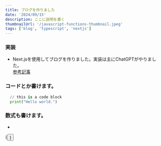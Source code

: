 ```yaml
---
title: ブログを作りました
date: '2024/09/15'
description: ここに説明を書く
thumbnailUrl: '/javascript-functions-thumbnail.jpeg'
tags: ['blog', 'typescript', 'nextjs']
---
```


### 実装
  - Next.jsを使用してブログを作りました。実装は主にChatGPTがやりました。<br/>
  [参考記事]

  [参考記事]: https://blog.jetbrains.com/webstorm/2021/10/building-a-blog-with-next-js-and-mdx/


### コードとか書けます。

```python:test.py
  // this is a code block
  print("Hello world.")
```

### 数式も書けます。

- <Math inline math="\TeX" />

<Math math="\TeX" />

<div>{<Button text={"ぼたん"}/>}</div>
